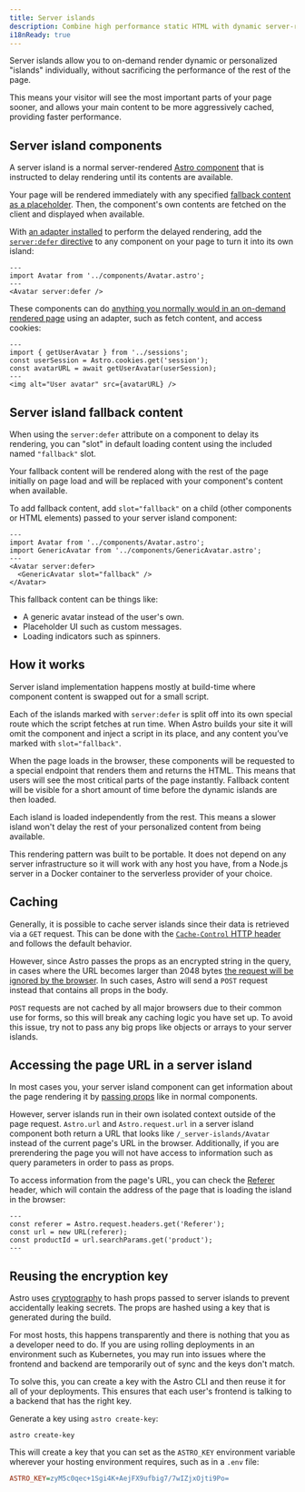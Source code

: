 ```yaml
---
title: Server islands
description: Combine high performance static HTML with dynamic server-rendered content.
i18nReady: true
---
```


Server islands allow you to on-demand render dynamic or personalized "islands" individually, without sacrificing the performance of the rest of the page.

This means your visitor will see the most important parts of your page sooner, and allows your main content to be more aggressively cached, providing faster performance.

## Server island components

A server island is a normal server-rendered [Astro component](/en/basics/astro-components/) that is instructed to delay rendering until its contents are available.

Your page will be rendered immediately with any specified [fallback content as a placeholder](#server-island-fallback-content). Then, the component's own contents are fetched on the client and displayed when available.

With [an adapter installed](/en/guides/on-demand-rendering/#server-adapters) to perform the delayed rendering, add the [`server:defer` directive](/en/reference/directives-reference/#server-directives) to any component on your page to turn it into its own island:

```astro title="src/pages/index.astro" "server:defer"
---
import Avatar from '../components/Avatar.astro';
---
<Avatar server:defer />
```

These components can do [anything you normally would in an on-demand rendered page](/en/guides/on-demand-rendering/#on-demand-rendering-features) using an adapter, such as fetch content, and access cookies:

```astro title="src/components/Avatar.astro"
---
import { getUserAvatar } from '../sessions';
const userSession = Astro.cookies.get('session');
const avatarURL = await getUserAvatar(userSession);
---
<img alt="User avatar" src={avatarURL} />
```

## Server island fallback content

When using the `server:defer` attribute on a component to delay its rendering, you can "slot" in default loading content using the included named `"fallback"` slot.

Your fallback content will be rendered along with the rest of the page initially on page load and will be replaced with your component's content when available.

To add fallback content, add `slot="fallback"` on a child (other components or HTML elements) passed to your server island component:

```astro
---
import Avatar from '../components/Avatar.astro';
import GenericAvatar from '../components/GenericAvatar.astro';
---
<Avatar server:defer>
  <GenericAvatar slot="fallback" />
</Avatar>
```

This fallback content can be things like:

- A generic avatar instead of the user's own.
- Placeholder UI such as custom messages.
- Loading indicators such as spinners.


## How it works 

Server island implementation happens mostly at build-time where component content is swapped out for a small script.

Each of the islands marked with `server:defer` is split off into its own special route which the script fetches at run time. When Astro builds your site it will omit the component and inject a script in its place, and any content you’ve marked with `slot="fallback"`.

When the page loads in the browser, these components will be requested to a special endpoint that renders them and returns the HTML. This means that users will see the most critical parts of the page instantly. Fallback content will be visible for a short amount of time before the dynamic islands are then loaded.

Each island is loaded independently from the rest. This means a slower island won't delay the rest of your personalized content from being available.

This rendering pattern was built to be portable. It does not depend on any server infrastructure so it will work with any host you have, from a Node.js server in a Docker container to the serverless provider of your choice.

## Caching

Generally, it is possible to cache server islands since their data is retrieved via a `GET` request. This can be done with the [`Cache-Control` HTTP header](https://developer.mozilla.org/en-US/docs/Web/HTTP/Headers/Cache-Control) and follows the default behavior. 

However, since Astro passes the props as an encrypted string in the query, in cases where the URL becomes larger than 2048 bytes [the request will be ignored by the browser](https://chromium.googlesource.com/chromium/src/+/master/docs/security/url_display_guidelines/url_display_guidelines.md#url-length). In such cases, Astro will send a `POST`  request instead that contains all props in the body. 

`POST` requests are not cached by all major browsers due to their common use for forms, so this will break any caching logic you have set up. To avoid this issue, try not to pass any big props like objects or arrays to your server islands.

## Accessing the page URL in a server island

In most cases you, your server island component can get information about the page rendering it by [passing props](/en/basics/astro-components/#component-props) like in normal components. 

However, server islands run in their own isolated context outside of the page request. `Astro.url` and `Astro.request.url` in a server island component both return a URL that looks like `/_server-islands/Avatar` instead of the current page's URL in the browser. Additionally, if you are prerendering the page you will not have access to information such as query parameters in order to pass as props.

To access information from the page's URL, you can check the [Referer](https://developer.mozilla.org/en-US/docs/Web/HTTP/Headers/Referer) header, which will contain the address of the page that is loading the island in the browser:

```astro
---
const referer = Astro.request.headers.get('Referer');
const url = new URL(referer);
const productId = url.searchParams.get('product');
---
```

## Reusing the encryption key

Astro uses [cryptography](https://developer.mozilla.org/en-US/docs/Glossary/Cryptography) to hash props passed to server islands to prevent accidentally leaking secrets. The props are hashed using a key that is generated during the build.

For most hosts, this happens transparently and there is nothing that you as a developer need to do. If you are using rolling deployments in an environment such as Kubernetes, you may run into issues where the frontend and backend are temporarily out of sync and the keys don't match.

To solve this, you can create a key with the Astro CLI and then reuse it for all of your deployments. This ensures that each user's frontend is talking to a backend that has the right key.

Generate a key using `astro create-key`:

```shell
astro create-key
```

This will create a key that you can set as the `ASTRO_KEY` environment variable wherever your hosting environment requires, such as in a `.env` file:

```ini title=".env"
ASTRO_KEY=zyM5c0qec+1Sgi4K+AejFX9ufbig7/7wIZjxOjti9Po=
```
